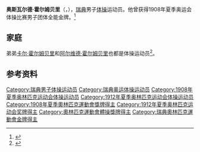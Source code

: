 {{NoteTA|G1=Sports}}
'''奥斯瓦尔德·霍尔姆贝里'''（{{lang-sv|Oswald Holmberg}}，{{bd|1882年|7月17日|1969年|2月11日}}），[[瑞典|瑞典]]男子[[体操|体操]]运动员。他曾获得1908年夏季奥运会体操比赛男子团体全能金牌。<ref>{{Cite web|title=Oswald HOLMBERG|url=https://www.olympic.org/oswald-holmberg|accessdate=2021-03-21|work=International Olympic Committee|archive-date=2017-11-16|archive-url=https://web.archive.org/web/20171116190417/https://www.olympic.org/Oswald-Holmberg|dead-url=no}}</ref>

== 家庭 ==
弟弟[[卡尔·霍尔姆贝里|卡尔·霍尔姆贝里]]和[[阿尔维德·霍尔姆贝里|阿尔维德·霍尔姆贝里]]也都是体操运动员<ref>{{cite web|url=https://www.sports-reference.com/olympics/athletes/ho/oswald-holmberg-1.html|title=Oswald Holmberg|work=Sport Reference|accessdate=2021-03-21|archiveurl=https://web.archive.org/web/20200417203527/https://www.sports-reference.com/olympics/athletes/ho/oswald-holmberg-1.html|archivedate=2020-04-17|dead-url=yes}}</ref>。

== 参考资料 ==
{{reflist}}

{{奥林匹克运动会体操比赛男子团体全能冠军|1908}}

{{Authority control}}
{{DEFAULTSORT:Holmberg, Oswald}}
[[Category:瑞典男子体操运动员|Category:瑞典男子体操运动员]]
[[Category:瑞典奥运体操运动员|Category:瑞典奥运体操运动员]]
[[Category:1908年夏季奥林匹克运动会体操运动员|Category:1908年夏季奥林匹克运动会体操运动员]]
[[Category:1912年夏季奥林匹克运动会体操运动员|Category:1912年夏季奥林匹克运动会体操运动员]]
[[Category:1908年夏季奧林匹克運動會獎牌得主|Category:1908年夏季奧林匹克運動會獎牌得主]]
[[Category:1912年夏季奥林匹克运动会奖牌得主|Category:1912年夏季奥林匹克运动会奖牌得主]]
[[Category:奧林匹克運動會體操獎牌得主|Category:奧林匹克運動會體操獎牌得主]]
[[Category:瑞典奧林匹克運動會金牌得主|Category:瑞典奧林匹克運動會金牌得主]]